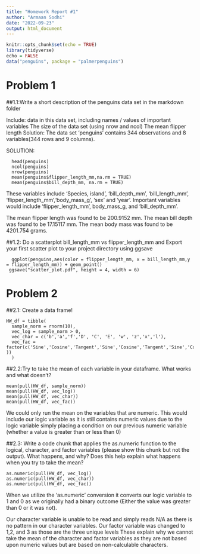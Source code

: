```yaml
---
title: "Homework Report #1"
author: "Armaan Sodhi"
date: "2022-09-23"
output: html_document
---
```


```r
knitr::opts_chunk$set(echo = TRUE)
library(tidyverse)
echo = FALSE
data("penguins", package = "palmerpenguins")
```

# Problem 1

##1.1:Write a short description of the penguins data set in the markdown folder

Include: data in this data set, including names / values of important variables The size of the data set (using nrow and ncol) The mean flipper length Solution: The data set 'penguins' contains 344 observations and 8 variables(344 rows and 9 columns). 

SOLUTION: 
```r-Problem
  head(penguins) 
  ncol(penguins)
  nrow(penguins)
  mean(penguins$flipper_length_mm,na.rm = TRUE)
  mean(penguins$bill_depth_mm, na.rm = TRUE)
```

These variables include 'Species, island', 'bill_depth_mm', 'bill_length_mm', 'flipper_length_mm','body_mass_g', 'sex' and 'year'. Important variables would include 'flipper_length_mm', body_mass_g, and 'bill_depth_mm'. 

The mean flipper length was found to be 200.9152 mm. The mean bill depth was found to be 17.15117 mm. The mean body mass was found to be 4201.754 grams.

##1.2: Do a scatterplot bill_length_mm vs flipper_length_mm and Export your first scatter plot to your project directory using ggsave

```Problem
  ggplot(penguins,aes(color = flipper_length_mm, x = bill_length_mm,y = flipper_length_mm)) + geom_point()
 ggsave("scatter_plot.pdf", height = 4, width = 6)
```

# Problem 2

##2.1: Create a data frame!

```Problem
HW_df = tibble(
  sample_norm = rnorm(10),
  vec_log = sample_norm > 0,
  vec_char = c('b','a','f','D', 'C', 'E', 'w', 'z','x','l'),
  vec_fac = factor(c('Sine','Cosine','Tangent','Sine','Cosine','Tangent','Sine','Cosine','Tangent','Tangent' ))
  )
```

##2.2:Try to take the mean of each variable in your dataframe. What works and what doesn’t?

```Problem
mean(pull(HW_df, sample_norm))
mean(pull(HW_df, vec_log))
mean(pull(HW_df, vec_char))
mean(pull(HW_df, vec_fac))
```

We could only run the mean on the variables that are numeric. 
This would include our logic variable as it is still contains numeric values due to the logic variable simply placing a condition on our previous numeric variable (whether a value is greater than or less than 0)  

##2.3: Write a code chunk that applies the as.numeric function to the logical, character, and factor variables (please show this chunk but not the output). What happens, and why? Does this help explain what happens when you try to take the mean?

```Problem
as.numeric(pull(HW_df, vec_log))
as.numeric(pull(HW_df, vec_char))
as.numeric(pull(HW_df, vec_fac))
```

When we utilize the 'as.numeric' conversion it converts our logic variable to 1 and 0 as we originally had a binary outcome (Either the value was greater than 0 or it was not).

Our character variable is unable to be read and simply reads N/A as there is no pattern in our character variables. Our factor variable was changed to 1,2, and 3 as those are the three unique levels
These explain why we cannot take the mean of the character and factor variables as they are not based upon numeric values but are based on non-calculable characters.
